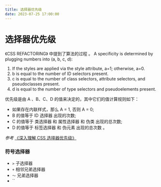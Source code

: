 ```yaml
---
title: 选择器优先级
date: 2023-07-25 17:00:00
---
```


# 选择器优先级

《CSS REFACTORING》 中提到了算法的过程 。
A specificity is determined by plugging numbers into (a, b, c, d):

1. If the styles are applied via the style attribute, a=1; otherwise, a=0.
2. b is equal to the number of ID selectors present.
3. c is equal to the number of class selectors, attribute selectors, and pseudoclasses present.
4. d is equal to the number of type selectors and pseudoelements present.

优先级是由 A 、B、C、D 的值来决定的，其中它们的值计算规则如下：

- 如果存在内联样式，那么 A = 1, 否则 A = 0;
- B 的值等于 ID 选择器 出现的次数;
- C 的值等于 类选择器 和 属性选择器 和 伪类 出现的总次数;
- D 的值等于 标签选择器 和 伪元素 出现的总次数 。

_参考_ [《深入理解 CSS 选择器优先级》](https://juejin.cn/post/6844903709772611592)


### 符号选择器
- `>` 子选择器
- `+` 相邻兄弟选择器
- `～` 兄弟选择器
- ``